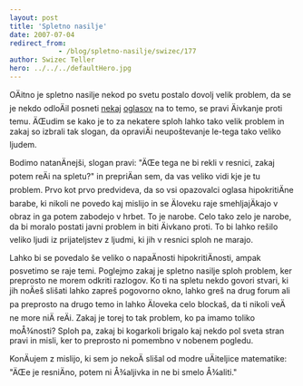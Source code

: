 ```yaml
---
layout: post
title: 'Spletno nasilje'
date: 2007-07-04
redirect_from: 
            - /blog/spletno-nasilje/swizec/177
author: Swizec Teller
hero: ../../../defaultHero.jpg
---
```

OÄitno je spletno nasilje nekod po svetu postalo dovolj velik problem, da se je nekdo odloÄil posneti [nekaj](http://www.youtube.com/watch?v=csS_RnOhd-Q) [oglasov](http://www.youtube.com/watch?v=QYaWNYXpBis) na to temo, se pravi Äivkanje proti temu. ÄŒudim se kako je to za nekatere sploh lahko tako velik problem in zakaj so izbrali tak slogan, da opraviÄi neupoštevanje le-tega tako veliko ljudem.

Bodimo natanÄnejši, slogan pravi: "ÄŒe tega ne bi rekli v resnici, zakaj potem reÄi na spletu?" in prepriÄan sem, da vas veliko vidi kje je tu problem. Prvo kot prvo predvideva, da so vsi opazovalci oglasa hipokritiÄne barabe, ki nikoli ne povedo kaj mislijo in se Äloveku raje smehljajÄkajo v obraz in ga potem zabodejo v hrbet. To je narobe. Celo tako zelo je narobe, da bi moralo postati javni problem in biti Äivkano proti. To bi lahko rešilo veliko ljudi iz prijateljstev z ljudmi, ki jih v resnici sploh ne marajo.

Lahko bi se povedalo še veliko o napaÄnosti hipokritiÄnosti, ampak posvetimo se raje temi. Poglejmo zakaj je spletno nasilje sploh problem, ker preprosto ne morem odkriti razlogov. Ko ti na spletu nekdo govori stvari, ki jih noÄeš slišati lahko zapreš pogovorno okno, lahko greš na drug forum ali pa preprosto na drugo temo in lahko Äloveka celo blockaš, da ti nikoli veÄ ne more niÄ reÄi. Zakaj je torej to tak problem, ko pa imamo toliko moÅ¾nosti? Sploh pa, zakaj bi kogarkoli brigalo kaj nekdo pol sveta stran pravi in misli, ker to preprosto ni pomembno v nobenem pogledu.

KonÄujem z mislijo, ki sem jo nekoÄ slišal od modre uÄiteljice matematike: "ÄŒe je resniÄno, potem ni Å¾aljivka in ne bi smelo Å¾aliti."